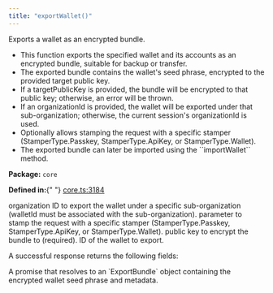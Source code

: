 ```yaml
---
title: "exportWallet()"
---
```



<H3Bordered text="Overview" />

Exports a wallet as an encrypted bundle.

<ul>
  <li>
    This function exports the specified wallet and its accounts as an encrypted
    bundle, suitable for backup or transfer.
  </li>
  <li>
    The exported bundle contains the wallet's seed phrase, encrypted to the
    provided target public key.
  </li>
  <li>
    If a targetPublicKey is provided, the bundle will be encrypted to that
    public key; otherwise, an error will be thrown.
  </li>
  <li>
    If an organizationId is provided, the wallet will be exported under that
    sub-organization; otherwise, the current session's organizationId is used.
  </li>
  <li>
    Optionally allows stamping the request with a specific stamper
    (StamperType.Passkey, StamperType.ApiKey, or StamperType.Wallet).
  </li>
  <li>
    The exported bundle can later be imported using the ``importWallet`` method.
  </li>
</ul>

<p>
  <strong>Package:</strong> <code>core</code>
</p>

<p>
  <strong>Defined in:</strong>{" "}
  <a href="https://github.com/tkhq/sdk/blob/main/packages/core/src/__clients__/core.ts#L3184">
    core.ts:3184
  </a>
</p>

<H3Bordered text="Parameters" />

<ParamField body="params" type="object" required={true} path="params">
  <Expandable title="params details">
    <NestedParam
      parentKey="params"
      childKey="organizationId"
      type="string"
      required={false}
    >
      organization ID to export the wallet under a specific sub-organization
      (walletId must be associated with the sub-organization).
    </NestedParam>
    <NestedParam
      parentKey="params"
      childKey="stampWith"
      type="StamperType"
      required={false}
    >
      parameter to stamp the request with a specific stamper
      (StamperType.Passkey, StamperType.ApiKey, or StamperType.Wallet).
    </NestedParam>
    <NestedParam
      parentKey="params"
      childKey="targetPublicKey"
      type="string"
      required={true}
    >
      public key to encrypt the bundle to (required).
    </NestedParam>
    <NestedParam
      parentKey="params"
      childKey="walletId"
      type="string"
      required={true}
    >
      ID of the wallet to export.
    </NestedParam>
  </Expandable>
</ParamField>

<H3Bordered text="Response" />A successful response returns the following
fields:

<ResponseField name="returns" type="string" required={true}>
  A promise that resolves to an `ExportBundle` object containing the encrypted
  wallet seed phrase and metadata.
</ResponseField>
